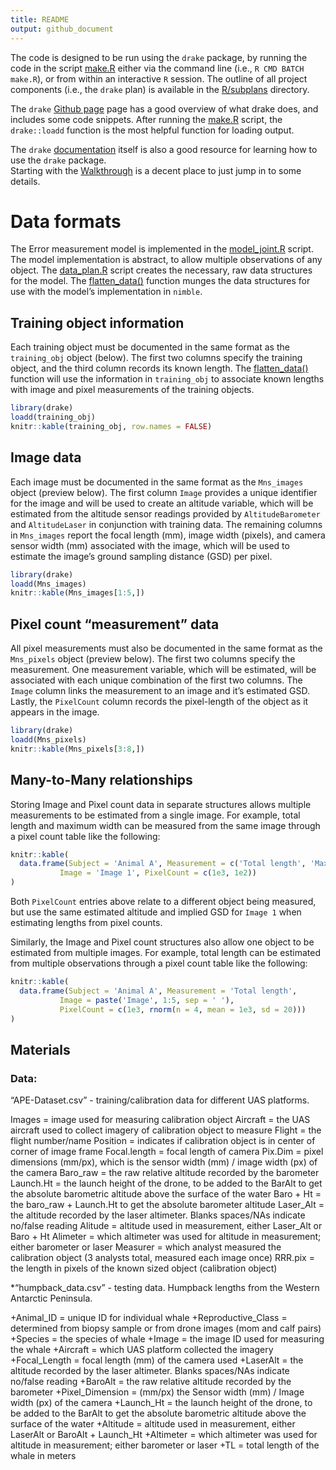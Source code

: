 ```yaml
---
title: README
output: github_document
---
```


The code is designed to be run using the ```drake``` package, by running the 
code in the script [make.R](make.R) either via the command line 
(i.e., ```R CMD BATCH make.R```), or from within an interactive ```R``` session.
The outline of all project components (i.e., the ```drake``` plan) is 
available in the [R/subplans](R/subplans) directory.

The ```drake``` [Github page](https://github.com/ropensci/drake) page has a 
good overview of what drake does, and includes some code snippets.  After 
running the [make.R](make.R) script, the ```drake::loadd``` function is the 
most helpful function for loading output.

The ```drake``` [documentation](https://books.ropensci.org/drake/index.html) 
itself is also a good resource for learning how to use the ```drake``` package.  
Starting with the 
[Walkthrough](https://books.ropensci.org/drake/walkthrough.html#set-the-stage.)
is a decent place to just jump in to some details.


# Data formats

The Error measurement model is implemented in the 
[model_joint.R](R/nimble/model_joint.R) script.  The model implementation is 
abstract, to allow multiple observations of any object.  The 
[data_plan.R](R/subplans/data_plan.R) script creates the necessary, raw data 
structures for the model.  The [flatten_data()](R/nimble/flatten_data.R)
function munges the data structures for use with the model's implementation
in ```nimble```.


## Training object information

Each training object must be documented in the same format as the 
```training_obj``` object (below).  The first two columns specify the 
training object, and the third column records its known length.  The 
[flatten_data()](R/nimble/flatten_data.R)
function will use the information in ```training_obj``` to 
associate known lengths with image and pixel measurements of the training 
objects.


```r
library(drake)
loadd(training_obj)
knitr::kable(training_obj, row.names = FALSE)
```


## Image data

Each image must be documented in the same format as the ```Mns_images``` object
(preview below).  The first column ```Image``` provides a unique identifier for 
the image and will be used to create an altitude variable, which will be 
estimated from the altitude sensor readings provided by ```AltitudeBarometer``` 
and ```AltitudeLaser``` in conjunction with training data.  The remaining 
columns in ```Mns_images``` report the focal length (mm), image width (pixels), 
and camera sensor width (mm) associated with the image, which will be used to 
estimate the image's ground sampling distance (GSD) per pixel.

```r
library(drake)
loadd(Mns_images)
knitr::kable(Mns_images[1:5,])
```

## Pixel count "measurement" data

All pixel measurements must also be documented in the same format as the 
```Mns_pixels``` object (preview below).  The first two columns specify the 
measurement.  One measurement variable, which will be estimated, will be 
associated with each unique combination of the first two columns. The 
```Image``` column links the measurement to an image and it's estimated GSD.
Lastly, the ```PixelCount``` column records the pixel-length of the object as 
it appears in the image.  

```r
library(drake)
loadd(Mns_pixels)
knitr::kable(Mns_pixels[3:8,])
```

## Many-to-Many relationships

Storing Image and Pixel count data in separate structures allows multiple 
measurements to be estimated from a single image.  For example, total length and 
maximum width can be measured from the same image through a pixel count table 
like the following:

```r
knitr::kable(
  data.frame(Subject = 'Animal A', Measurement = c('Total length', 'Max. width'), 
           Image = 'Image 1', PixelCount = c(1e3, 1e2))
)

```

Both ```PixelCount``` entries above relate to a different object being measured, 
but use the same estimated altitude and implied GSD for ```Image 1``` when
estimating lengths from pixel counts.


Similarly, the Image and Pixel count structures also allow one object to be 
estimated from multiple images.  For example, total length can be estimated 
from multiple observations through a pixel count table like the following:

```r
knitr::kable(
  data.frame(Subject = 'Animal A', Measurement = 'Total length', 
           Image = paste('Image', 1:5, sep = ' '), 
           PixelCount = c(1e3, rnorm(n = 4, mean = 1e3, sd = 20)))
)
```



## Materials

### Data:

"APE-Dataset.csv" - training/calibration data for different UAS platforms.

Images = image used for measuring calibration object
Aircraft = the UAS aircraft used to collect imagery of calibration object to measure
Flight = the flight number/name
Position = indicates if calibration object is in center of corner of image frame
Focal.length = focal length of camera
Pix.Dim = pixel dimensions (mm/px), which is the sensor width (mm) / image width (px) of the camera
Baro_raw = the raw relative altitude recorded by the barometer
Launch.Ht = the launch height of the drone, to be added to the BarAlt to get the absolute barometric altitude above the surface of the water
Baro + Ht = the baro_raw + Launch.Ht to get the absolute barometer altitude
Laser_Alt = the altitude recorded by the laser altimeter. Blanks spaces/NAs indicate no/false reading
Alitude = altitude used in measurement, either Laser_Alt or Baro + Ht
Alimeter = which altimeter was used for altitude in measurement; either barometer or laser
Measurer = which analyst measured the calibration object (3 analysts total, measured each image once)
RRR.pix = the length in pixels of the known sized object (calibration object)  


*"humpback_data.csv" - testing data. Humpback lengths from the Western Antarctic Peninsula.

+Animal_ID = unique ID for individual whale
+Reproductive_Class = determined from biopsy sample or from drone images (mom and calf pairs)
+Species = the species of whale
+Image = the image ID used for measuring the whale
+Aircraft = which UAS platform collected the imagery
+Focal_Length = focal length (mm) of the camera used
+LaserAlt = the altitude recorded by the laser altimeter. Blanks spaces/NAs indicate no/false reading
+BaroAlt = the raw relative altitude recorded by the barometer
+Pixel_Dimension = (mm/px) the Sensor width (mm) / Image width (px) of the camera
+Launch_Ht = the launch height of the drone, to be added to the BarAlt to get the absolute barometric altitude above the surface of the water
+Altitude = altitude used in measurement, either LaserAlt or BaroAlt + Launch_Ht
+Altimeter = which altimeter was used for altitude in measurement; either barometer or laser
+TL = total length of the whale in meters